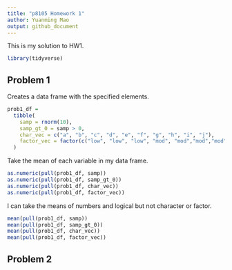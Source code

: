 ```yaml
---
title: "p8105 Homework 1"
author: Yuanming Mao
output: github_document
---
```


This is my solution to HW1.

```r
library(tidyverse)
```

## Problem 1

Creates a data frame with the specified elements.

```r
prob1_df = 
  tibble(
    samp = rnorm(10),
    samp_gt_0 = samp > 0,
    char_vec = c("a", "b", "c", "d", "e", "f", "g", "h", "i", "j"),
    factor_vec = factor(c("low", "low", "low", "mod", "mod","mod","mod", "high", "high", "high"))
  )
```

Take the mean of each variable in my data frame.

```r
as.numeric(pull(prob1_df, samp))
as.numeric(pull(prob1_df, samp_gt_0))
as.numeric(pull(prob1_df, char_vec))
as.numeric(pull(prob1_df, factor_vec))
```

I can take the means of numbers and logical but not character or factor.

```r
mean(pull(prob1_df, samp))
mean(pull(prob1_df, samp_gt_0))
mean(pull(prob1_df, char_vec))
mean(pull(prob1_df, factor_vec))
```



## Problem 2

